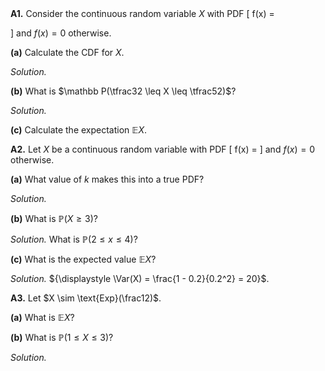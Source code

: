 ::::: {.myq}
**A1.** Consider the continuous random variable $X$ with PDF
\[ f(x) = \begin{cases} \tfrac12x & \text{for $0 \leq x \leq 1$} \\ 
                        \tfrac12 & \text{for $1 < x \leq 2$} \\
                        \tfrac32 - \tfrac12x & \text{for $2 < x \leq 3$} \end{cases} \]
and $f(x) = 0$ otherwise.

:::: {.subq}
**(a)** Calculate the CDF for $X$.

::: {.myanswers data-latex=""}
*Solution.* 
:::
::::

:::: {.subq}
**(b)** What is $\mathbb P(\tfrac32 \leq X \leq \tfrac52)$?

::: {.myanswers data-latex=""}
*Solution.* 
:::
::::

:::: {.subq}
**(c)** Calculate the expectation $\mathbb EX$.
::::
:::::

::::: {.myq}
**A2.** Let $X$ be a continuous random variable with PDF
\[ f(x) = \frac{k}{x^3} \qquad \text{for $x \geq 1$} \]
and $f(x) = 0$ otherwise.

:::: {.subq}
**(a)** What value of $k$ makes this into a true PDF?

::: {.myanswers data-latex=""}
*Solution.* 
:::
::::

:::: {.subq}
**(b)** What is $\mathbb P(X \geq 3)$?

::: {.myanswers data-latex=""}
*Solution.*  What is $\mathbb P(2 \leq x \leq 4)$?
:::
::::

:::: {.subq}
**(c)** What is the expected value $\mathbb EX$?

::: {.myanswers data-latex=""}
*Solution.* ${\displaystyle \Var(X) = \frac{1 - 0.2}{0.2^2} = 20}$.
:::
::::
:::::

::::: {.myq}
**A3.** Let $X \sim \text{Exp}(\frac12)$.

:::: {.subq}
**(a)** What is $\mathbb EX$?
::::

:::: {.subq}
**(b)** What is $\mathbb P(1 \leq X \leq 3)$?

::: {.myanswers data-latex=""}
*Solution.*
:::
::::
:::::


